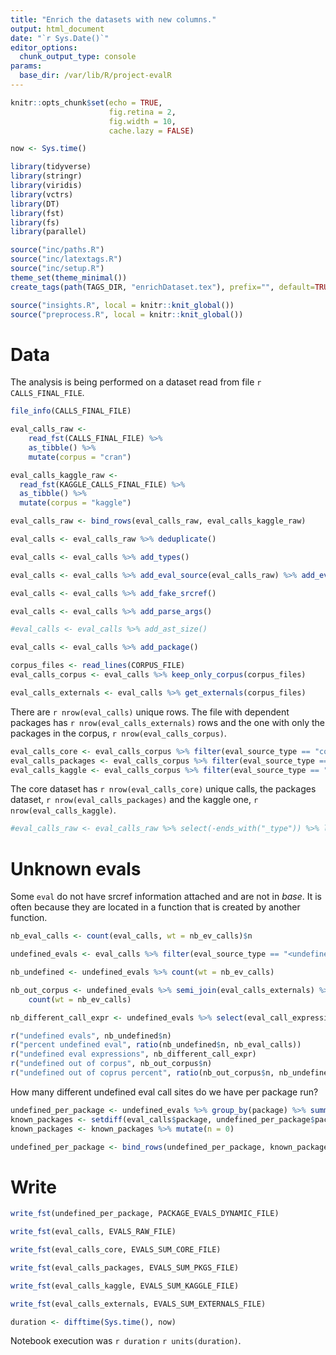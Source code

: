 ```yaml
---
title: "Enrich the datasets with new columns."
output: html_document
date: "`r Sys.Date()`"
editor_options: 
  chunk_output_type: console
params:
  base_dir: /var/lib/R/project-evalR
---
```


```r
knitr::opts_chunk$set(echo = TRUE,
                      fig.retina = 2,
                      fig.width = 10,
                      cache.lazy = FALSE)

now <- Sys.time() 

library(tidyverse)
library(stringr)
library(viridis)
library(vctrs)
library(DT)
library(fst)
library(fs)
library(parallel)

source("inc/paths.R")
source("inc/latextags.R")
source("inc/setup.R")
theme_set(theme_minimal())
create_tags(path(TAGS_DIR, "enrichDataset.tex"), prefix="", default=TRUE)

source("insights.R", local = knitr::knit_global())
source("preprocess.R", local = knitr::knit_global())
```

# Data

The analysis is being performed on a dataset read from file `r CALLS_FINAL_FILE`.

```r
file_info(CALLS_FINAL_FILE)
```


```r
eval_calls_raw <-
    read_fst(CALLS_FINAL_FILE) %>%
    as_tibble() %>%
    mutate(corpus = "cran")

eval_calls_kaggle_raw <- 
  read_fst(KAGGLE_CALLS_FINAL_FILE) %>%
  as_tibble() %>% 
  mutate(corpus = "kaggle")

eval_calls_raw <- bind_rows(eval_calls_raw, eval_calls_kaggle_raw)
```

```r
eval_calls <- eval_calls_raw %>% deduplicate()
```

```r
eval_calls <- eval_calls %>% add_types()
```

```r
eval_calls <- eval_calls %>% add_eval_source(eval_calls_raw) %>% add_eval_source_type()
```



```r
eval_calls <- eval_calls %>% add_fake_srcref()
```



```r
eval_calls <- eval_calls %>% add_parse_args()
```

```r
#eval_calls <- eval_calls %>% add_ast_size()
```

```r
eval_calls <- eval_calls %>% add_package()
```

```r
corpus_files <- read_lines(CORPUS_FILE)
eval_calls_corpus <- eval_calls %>% keep_only_corpus(corpus_files)

eval_calls_externals <- eval_calls %>% get_externals(corpus_files)
```


There are `r nrow(eval_calls)` unique rows. The file with dependent packages has `r nrow(eval_calls_externals)` rows and the one with only the packages in the corpus, `r nrow(eval_calls_corpus)`.

```r
eval_calls_core <- eval_calls_corpus %>% filter(eval_source_type == "core")
eval_calls_packages <- eval_calls_corpus %>% filter(eval_source_type == "package" )
eval_calls_kaggle <- eval_calls_corpus %>% filter(eval_source_type == "kaggle")
```

The core dataset has `r nrow(eval_calls_core)` unique calls, the packages dataset, `r nrow(eval_calls_packages)` and the kaggle one, `r nrow(eval_calls_kaggle)`.

```r
#eval_calls_raw <- eval_calls_raw %>% select(-ends_with("_type")) %>% left_join(eval_calls)

```

# Unknown evals

Some `eval` do not have srcref information attached and are not in *base*. It is often because they are located in a function that is created by another function.

```r

nb_eval_calls <- count(eval_calls, wt = nb_ev_calls)$n

undefined_evals <- eval_calls %>% filter(eval_source_type == "<undefined>")

nb_undefined <- undefined_evals %>% count(wt = nb_ev_calls)

nb_out_corpus <- undefined_evals %>% semi_join(eval_calls_externals) %>%
    count(wt = nb_ev_calls)

nb_different_call_expr <- undefined_evals %>% select(eval_call_expression) %>% n_distinct()

r("undefined evals", nb_undefined$n)
r("percent undefined eval", ratio(nb_undefined$n, nb_eval_calls))
r("undefined eval expressions", nb_different_call_expr)
r("undefined out of corpus", nb_out_corpus$n)
r("undefined out of coprus percent", ratio(nb_out_corpus$n, nb_undefined$n))
```


How many different undefined eval call sites do we have per package run?

```r
undefined_per_package <- undefined_evals %>% group_by(package) %>% summarize(n = n_distinct(eval_call_expression)) 
known_packages <- setdiff(eval_calls$package, undefined_per_package$package) %>% as_tibble_col(column_name = "package")
known_packages <- known_packages %>% mutate(n = 0)

undefined_per_package <- bind_rows(undefined_per_package, known_packages) %>% arrange(desc(n))

```


# Write

```r
write_fst(undefined_per_package, PACKAGE_EVALS_DYNAMIC_FILE)

write_fst(eval_calls, EVALS_RAW_FILE)

write_fst(eval_calls_core, EVALS_SUM_CORE_FILE)

write_fst(eval_calls_packages, EVALS_SUM_PKGS_FILE)

write_fst(eval_calls_kaggle, EVALS_SUM_KAGGLE_FILE)

write_fst(eval_calls_externals, EVALS_SUM_EXTERNALS_FILE)
```


```r
duration <- difftime(Sys.time(), now)
```


Notebook execution was `r duration` `r units(duration)`.

